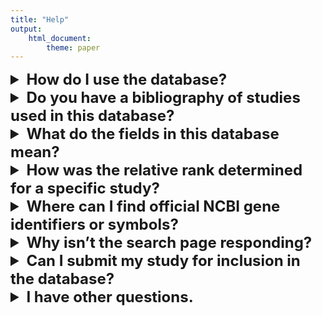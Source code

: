 ```yaml
---
title: "Help"
output:
    html_document:
        theme: paper
---
```


<!-- Style -->

<style type="text/css">

summary {
    font-size: 24px;
}
</style>

<!-- Content -->



<details>
  <summary>**How do I use the database?**</summary>
</details>

<details>
  <summary>**Do you have a bibliography of studies used in this database?**</summary>
</details>

<details>
  <summary>**What do the fields in this database mean?**</summary>

#### Mouse Gene Symbol

Official NCBI gene symbol identifying the candidate cancer gene. Official symbols are assigned by the MGI group and maintained by the Jackson Labs. The complete set of gene symbols can be downloaded from the MGI ftp site. If the study reported the gene using an unofficial symbol/alias, the gene name was converted to the MGI official gene symbol.

#### Mouse Gene ID

The official NCBI Entrez GeneID identifying the mouse candidate cancer gene.

#### Human Gene Symbol

Official NCBI gene symbol identifying the orthologous human candidate cancer gene.

#### Human Gene ID

Official NCBI Entrez GeneID identifying the orthologous human candidate cancer gene.

#### Homologene

Official NCBI HomologeneID identifying the candidate cancer gene

#### CIS Address

Mouse genome coordinates for the CIS in the format: chromosome:start address - end address. All genome coordinates have been mapped to the most current genome build (see About page). If coordinates were originally published using an earlier genome build, the coordinates have been converted using the UCSC utility LiftOver. If the candidate cancer gene was identified using a gene-centric statistical analysis, and no CIS genome coordinates were reported, the start and end genome coordinates are based on the start and end coordinates of the gene. If the CIS was identified using a method that identifies a peak location, then this location will be designated as both the start and end location of the CIS region.

#### Study

Citation for the study reporting the forward genetic screen. First author, year, and number (if multiple studies were published by the same author in the same year).

#### Cancer Type

Cancer type is the tissue of origin of the cancer as reported by the study. These cancers originated in mice and there is not always a one-to-one correlation with human disease.

#### Relative Rank

Relative rank is a letter grade (A, B, C or D) based on the relative rank of the CIS in the study. Rank is generally based on the number of insertions in a given CIS or the p-value assigned to the CIS. The letter grades are as follows: A = Top 10%, B = 11 to 25%, C = 26 to 50% and D = Bottom 50%. For example, if a study identified 100 CISs, the first 10, based on the study's method of ranking, will get an A. CISs identified in screens that did not include insertion numbers or p-values are denoted as Not Ranked.

#### Predicted Effect

The predicted effect is either Gain, Loss, or Not Determined. Predicted effect is based on what is reported in the study. Different studies may use different methods for predicting effects, and some studies make no predictions regarding gain or loss of function.

#### Rat, Drosophila, Zebrafish, and Yeast Gene IDs and Gene Symbols

The official NCBI gene symbols and Entrez IDs for the orthologous mouse gene. Homology determination is based on the NCBI Homologene database.

#### Total Studies

The number of screens in the CCGD database that have identified this gene as a candidate cancer gene.

#### COSMIC Mutation

Yes indicates there is a reported somatic mutation in this gene in the COSMIC database. No indicates there are no mutations reported in COSMIC.

#### CGC

Yes indicates the gene is listed on the Sanger Institute's Cancer Gene Census. No indicates the gene is not listed.

</details>

<details>
  <summary>**How was the relative rank determined for a specific study?**</summary>

Relative rank is a letter grade (A, B, C or D) based on the relative rank of the CIS in the study. Rank is generally based on the number of insertions in a given CIS or the p-value assigned to the CIS. The letter grades are as follows: A = Top 10%, B = 11 to 25%, C = 26 to 50% and D = Bottom 50%. For example, if a study identified 100 CISs, the first 10, based on the study's method of ranking, will get an A. CISs identified in screens that did not include insertion numbers or p-values are denoted as Not Ranked.

</details>

<details>
  <summary>**Where can I find official NCBI gene identifiers or symbols?**</summary>
</details>

<details>
  <summary>**Why isn't the search page responding?**</summary>

Your browser may respond slowly if you enter more than 500,000 characters into the gene field. If you have submitted a short query and the page is not responding, please contact us at ccgd@umn.edu.

</details>

<details>
  <summary>**Can I submit my study for inclusion in the database?**</summary>

Yes!

Send your information and publication citation to ccgd@umn.edu. We will be happy to add your study to the database.

</details>

<details>
  <summary>**I have other questions.**</summary>

Please feel free to contact us at ccgd@umn.edu.

</details>

